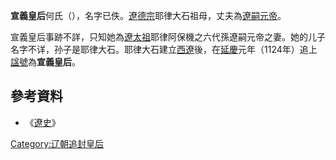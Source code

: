 '''宣義皇后'''何氏（{{bd|？||？|catIdx=H}}），名字已佚。[[耶律大石|遼德宗]]耶律大石祖母，丈夫為[[遼嗣元帝|遼嗣元帝]]。

宣義皇后事跡不詳，只知她為[[耶律阿保机|遼太祖]]耶律阿保機之六代孫遼嗣元帝之妻。她的儿子名字不详，孙子是耶律大石。耶律大石建立[[西遼|西遼]]後，在[[延慶_(西遼)|延慶]]元年（1124年）追上[[諡號|諡號]]為'''宣義皇后'''。

==參考資料==
*《[[遼史|遼史]]》

{{遼朝皇后}}

[[Category:辽朝追封皇后|Category:辽朝追封皇后]]